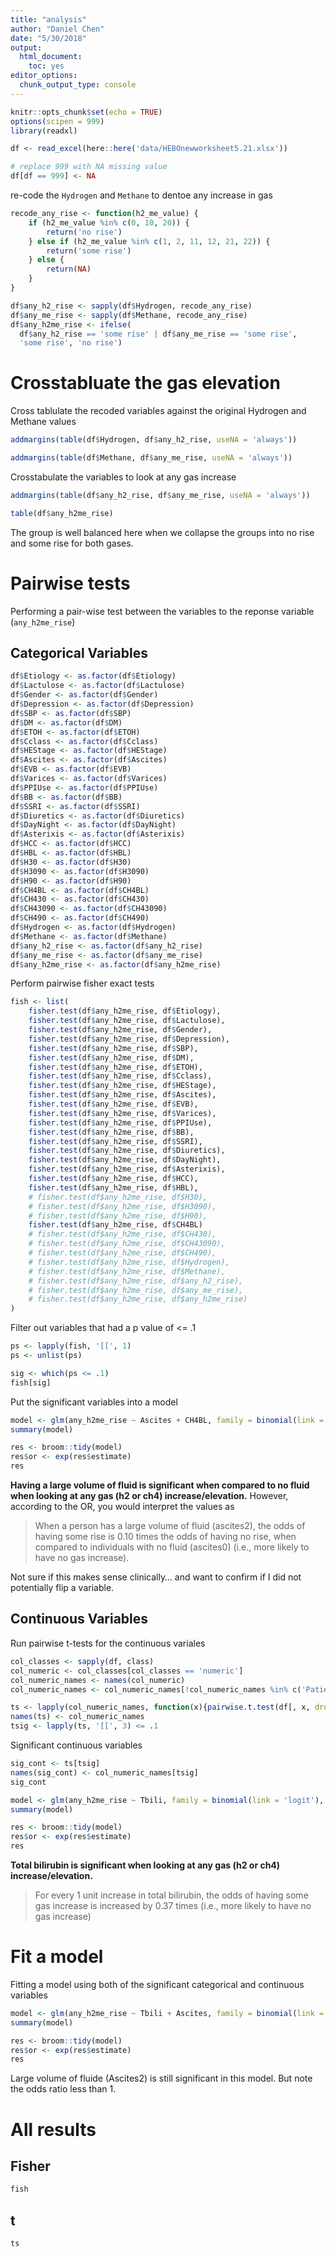 ```yaml
---
title: "analysis"
author: "Daniel Chen"
date: "5/30/2018"
output: 
  html_document: 
    toc: yes
editor_options: 
  chunk_output_type: console
---
```


```r
knitr::opts_chunk$set(echo = TRUE)
options(scipen = 999)
library(readxl)

df <- read_excel(here::here('data/HEBOnewworksheet5.21.xlsx'))

# replace 999 with NA missing value
df[df == 999] <- NA
```


re-code the `Hydrogen` and `Methane` to dentoe any increase in gas

```r
recode_any_rise <- function(h2_me_value) {
    if (h2_me_value %in% c(0, 10, 20)) {
        return('no rise')
    } else if (h2_me_value %in% c(1, 2, 11, 12, 21, 22)) {
        return('some rise')
    } else {
        return(NA)
    }
}

df$any_h2_rise <- sapply(df$Hydrogen, recode_any_rise)
df$any_me_rise <- sapply(df$Methane, recode_any_rise)
df$any_h2me_rise <- ifelse(
  df$any_h2_rise == 'some rise' | df$any_me_rise == 'some rise',
  'some rise', 'no rise')
```

# Crosstabluate the gas elevation

Cross tablulate the recoded variables against the original Hydrogen and Methane values

```r
addmargins(table(df$Hydrogen, df$any_h2_rise, useNA = 'always'))
```

```r
addmargins(table(df$Methane, df$any_me_rise, useNA = 'always'))
```

Crosstabulate the variables to look at any gas increase

```r
addmargins(table(df$any_h2_rise, df$any_me_rise, useNA = 'always'))
```


```r
table(df$any_h2me_rise)
```

The group is well balanced here when we collapse the groups into no rise and some rise for both gases.

# Pairwise tests

Performing a pair-wise test between the variables to the reponse variable (`any_h2me_rise`)

## Categorical Variables

```r
df$Etiology <- as.factor(df$Etiology)
df$Lactulose <- as.factor(df$Lactulose)
df$Gender <- as.factor(df$Gender)
df$Depression <- as.factor(df$Depression)
df$SBP <- as.factor(df$SBP)
df$DM <- as.factor(df$DM)
df$ETOH <- as.factor(df$ETOH)
df$Cclass <- as.factor(df$Cclass)
df$HEStage <- as.factor(df$HEStage)
df$Ascites <- as.factor(df$Ascites)
df$EVB <- as.factor(df$EVB)
df$Varices <- as.factor(df$Varices)
df$PPIUse <- as.factor(df$PPIUse)
df$BB <- as.factor(df$BB)
df$SSRI <- as.factor(df$SSRI)
df$Diuretics <- as.factor(df$Diuretics)
df$DayNight <- as.factor(df$DayNight)
df$Asterixis <- as.factor(df$Asterixis)
df$HCC <- as.factor(df$HCC)
df$HBL <- as.factor(df$HBL)
df$H30 <- as.factor(df$H30)
df$H3090 <- as.factor(df$H3090)
df$H90 <- as.factor(df$H90)
df$CH4BL <- as.factor(df$CH4BL)
df$CH430 <- as.factor(df$CH430)
df$CH43090 <- as.factor(df$CH43090)
df$CH490 <- as.factor(df$CH490)
df$Hydrogen <- as.factor(df$Hydrogen)
df$Methane <- as.factor(df$Methane)
df$any_h2_rise <- as.factor(df$any_h2_rise)
df$any_me_rise <- as.factor(df$any_me_rise)
df$any_h2me_rise <- as.factor(df$any_h2me_rise)
```

Perform pairwise fisher exact tests

```r
fish <- list(
    fisher.test(df$any_h2me_rise, df$Etiology),
    fisher.test(df$any_h2me_rise, df$Lactulose),
    fisher.test(df$any_h2me_rise, df$Gender),
    fisher.test(df$any_h2me_rise, df$Depression),
    fisher.test(df$any_h2me_rise, df$SBP),
    fisher.test(df$any_h2me_rise, df$DM),
    fisher.test(df$any_h2me_rise, df$ETOH),
    fisher.test(df$any_h2me_rise, df$Cclass),
    fisher.test(df$any_h2me_rise, df$HEStage),
    fisher.test(df$any_h2me_rise, df$Ascites),
    fisher.test(df$any_h2me_rise, df$EVB),
    fisher.test(df$any_h2me_rise, df$Varices),
    fisher.test(df$any_h2me_rise, df$PPIUse),
    fisher.test(df$any_h2me_rise, df$BB),
    fisher.test(df$any_h2me_rise, df$SSRI),
    fisher.test(df$any_h2me_rise, df$Diuretics),
    fisher.test(df$any_h2me_rise, df$DayNight),
    fisher.test(df$any_h2me_rise, df$Asterixis),
    fisher.test(df$any_h2me_rise, df$HCC),
    fisher.test(df$any_h2me_rise, df$HBL),
    # fisher.test(df$any_h2me_rise, df$H30),
    # fisher.test(df$any_h2me_rise, df$H3090),
    # fisher.test(df$any_h2me_rise, df$H90),
    fisher.test(df$any_h2me_rise, df$CH4BL)
    # fisher.test(df$any_h2me_rise, df$CH430),
    # fisher.test(df$any_h2me_rise, df$CH43090),
    # fisher.test(df$any_h2me_rise, df$CH490),
    # fisher.test(df$any_h2me_rise, df$Hydrogen),
    # fisher.test(df$any_h2me_rise, df$Methane),
    # fisher.test(df$any_h2me_rise, df$any_h2_rise),
    # fisher.test(df$any_h2me_rise, df$any_me_rise),
    # fisher.test(df$any_h2me_rise, df$any_h2me_rise)
)
```




Filter out variables that had a p value of <= .1

```r
ps <- lapply(fish, '[[', 1)
ps <- unlist(ps)

sig <- which(ps <= .1)
fish[sig]
```

Put the significant variables into a model

```r
model <- glm(any_h2me_rise ~ Ascites + CH4BL, family = binomial(link = 'logit'), data = df)
summary(model)
```


```r
res <- broom::tidy(model)
res$or <- exp(res$estimate)
res
```

**Having a large volume of fluid is significant when compared to no fluid when looking at any gas (h2 or ch4) increase/elevation.**
However, according to the OR, you would interpret the values as

> When a person has a large volume of fluid (ascites2), the odds of having some rise is 0.10 times the odds of having no rise, when compared to individuals with no fluid (ascites0) (i.e., more likely to have no gas increase).

Not sure if this makes sense clinically... and want to confirm if I did not potentially flip a variable.


## Continuous Variables


Run pairwise t-tests for the continuous variales

```r
col_classes <- sapply(df, class)
col_numeric <- col_classes[col_classes == 'numeric']
col_numeric_names <- names(col_numeric)
col_numeric_names <- col_numeric_names[!col_numeric_names %in% c('Patient', 'HT90', 'HT120', 'CH4T90', 'CH4T120')]

ts <- lapply(col_numeric_names, function(x){pairwise.t.test(df[, x, drop = TRUE], df$any_h2me_rise)})
names(ts) <- col_numeric_names
tsig <- lapply(ts, '[[', 3) <= .1
```


Significant continuous variables
```r
sig_cont <- ts[tsig]
names(sig_cont) <- col_numeric_names[tsig]
sig_cont
```


```r
model <- glm(any_h2me_rise ~ Tbili, family = binomial(link = 'logit'), data = df)
summary(model)
```

```r
res <- broom::tidy(model)
res$or <- exp(res$estimate)
res
```


**Total bilirubin is significant when looking at any gas (h2 or ch4) increase/elevation.**

> For every 1 unit increase in total bilirubin, the odds of having some gas increase is increased by 0.37 times (i.e., more likely to have no gas increase)

# Fit a model

Fitting a model using both of the significant categorical and continuous variables
```r
model <- glm(any_h2me_rise ~ Tbili + Ascites, family = binomial(link = 'logit'), data = df)
summary(model)
```

```r
res <- broom::tidy(model)
res$or <- exp(res$estimate)
res
```

Large volume of fluide (Ascites2) is still significant in this model. But note the odds ratio less than 1.


# All results

## Fisher

```r
fish
```

## t

```r
ts
```

